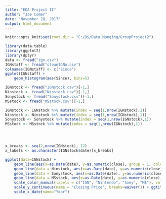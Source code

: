 ```yaml
---
title: "EDA Project II"
author: "Joe Comer"
date: "November 28, 2017"
output: html_document
---
```


```r
knitr::opts_knit$set(root.dir = "C:/DS/Data Munging/GroupProject2")

```



```r
library(data.table)
library(ggplot2)
library(dplyr)
data <- fread("ign.csv")
IGNstaff <- fread("cleanIGNo.csv")
colnames(IGNstaff) <- c("Since")
ggplot(IGNstaff) + 
    geom_histogram(aes(Since), bins=5)
```

```r
IGNstock <- fread("IGNstock.csv")[-1,]
Ninstock <- fread("Ninstock.csv")[-1,]
Sonystock <- fread("Sonystock.csv")[-1,]
MSstock <- fread("MSstock.csv")[-1,]

IGNstock <- IGNstock %>% mutate(index = seq(1,nrow(IGNstock),1))
Ninstock <- Ninstock %>% mutate(index = seq(1,nrow(IGNstock),1))
Sonystock <- Sonystock %>% mutate(index = seq(1,nrow(IGNstock),1))
MSstock <- MSstock %>% mutate(index = seq(1,nrow(IGNstock),1))




x_breaks <- seq(2,nrow(IGNstock), 12)
x_labels <- as.character(IGNstock$date)[x_breaks]

ggplot(data=IGNstock) +
    geom_line(aes(x=as.Date(date), y=as.numeric(close), group = 1, color = "1")) +
    geom_line(data = Ninstock, aes(x=as.Date(date), y=as.numeric(close), group = 1, color = "3")) +
    geom_line(data = Sonystock, aes(x=as.Date(date), y=as.numeric(close), group = 1, color = "4")) +
    geom_line(data = MSstock, aes(x=as.Date(date), y=as.numeric(close), group = 1, color = "5"))+
    scale_color_manual(labels = c("IGN", "Nintendo", "Sony", "M$"), values = c("2", "3", "4", "5")) +
    scale_y_continuous(name = "Closing Price", breaks=waiver()) + ggtitle("Game Company Stock Data Since 2007") +
    scale_x_date(name="Year")
```



